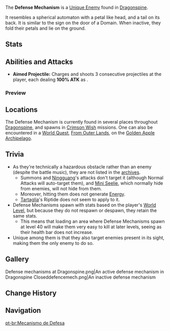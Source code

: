 {{Enemy Infobox
|image        = Enemy Defense Mechanism Icon.png
|element      = Cryo
|type         = Obstacles
|family       = Automatons
|location     = [[Dragonspine]]
}}
The '''Defense Mechanism''' is a [[Unique Enemy]] found in [[Dragonspine]].

It resembles a spherical automaton with a petal like head, and a tail on its back. It is similar to the sign on the door of a Domain. When inactive, they fold their petals and lie on the ground.

==Stats==
{{Enemy Stats
|phys_res    = 0%
|pyro_res    = 0%
|hydro_res   = 0%
|electro_res = 0%
|cryo_res    = 0%
|anemo_res   = 0%
|geo_res     = 0%
|hp_ratio    = 0.8
|hp_type     = 1
|atk_ratio   = 0.9
}}

==Abilities and Attacks==
*'''Aimed Projectile:''' Charges and shoots 3 consecutive projectiles at the player, each dealing '''100% ATK''' as {{Color|Cryo DMG}}.

===Preview===
{{Preview
|size=185px
|file=Defense Mechanism Aimed Projectile
|caption=Aimed Projectile
}}

==Locations==
The Defense Mechanism is currently found in several places throughout [[Dragonspine]], and spawns in [[Crimson Wish]] missions. One can also be encountered in a [[World Quests|World Quest]], [[From Outer Lands]], on the [[Golden Apple Archipelago]].

==Trivia==
* As they're technically a hazardous obstacle rather than an enemy (despite the battle music), they are not listed in the [[archive]]s.
** Summons and [[Ningguang]]'s attacks don't target it (although Normal Attacks will auto-target them), and [[Seelie#Mini Seelie|Mini Seelie]], which normally hide from enemies, will not hide from them.
** Moreover, hitting them does not generate [[Energy]].
** [[Tartaglia]]'s Riptide does not seem to apply to it.
* Defense Mechanisms spawn with stats based on the player's [[World Level]], but because they do not respawn or despawn, they retain the same stats.
** This means that loading an area where Defense Mechanisms spawn at level 40 will make them very easy to kill at later levels, seeing as their health bar does not increase.
* Unique among them is that they also target enemies present in its sight, making them the only enemy to do so.

==Gallery==
<gallery hideaddbutton="true" captionalign="center">
Defense mechanisms at Dragonspine.png|An active defense mechanism in Dragonspine
Closeddefencemech.png|An inactive defense mechanism
</gallery>

==Change History==
{{Change History|1.2}}

==Navigation==
{{Enemy Navbox|Special}}

[[pt-br:Mecanismo de Defesa]]